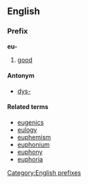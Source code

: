 ==English==
===Prefix===
'''eu-'''

#[[good]]

====Antonym====
*[[dys-]]

====Related terms====
*[[eugenics]]
*[[eulogy]]
*[[euphemism]]
*[[euphonium]]
*[[euphony]]
*[[euphoria]]

[[Category:English prefixes]]